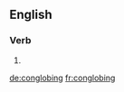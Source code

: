 
==English==

===Verb===
{{head|en}}

# {{present participle of|conglobe}}

[[de:conglobing]]
[[fr:conglobing]]